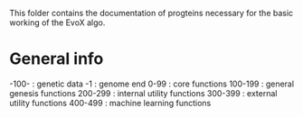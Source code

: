 This folder contains the documentation of progteins necessary for the basic working of the EvoX algo.

# General info

-100- : genetic data
-1 : genome end
0-99 : core functions
100-199 : general genesis functions
200-299 : internal utility functions
300-399 : external utility functions
400-499 : machine learning functions
